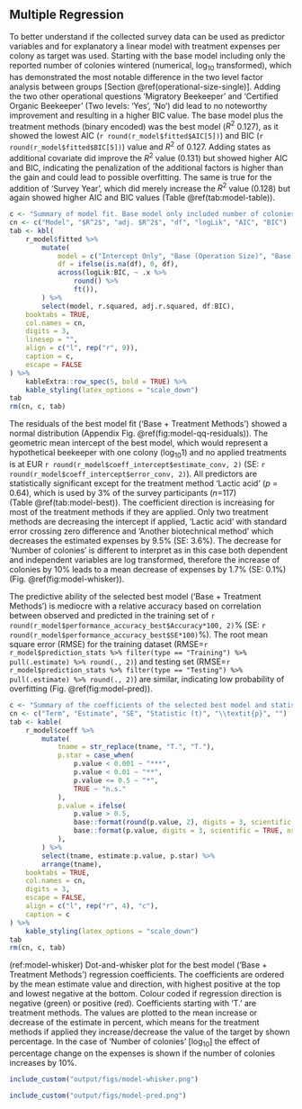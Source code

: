 
## Multiple Regression

To better understand if the collected survey data can be used as predictor variables and for explanatory a linear model with treatment expenses per colony as target was used. Starting with the base model including only the reported number of colonies wintered (numerical, $\log_{10}$ transformed), which has demonstrated the most notable difference in the two level factor analysis between groups [Section \@ref(operational-size-single)]. Adding the two other operational questions 'Migratory Beekeeper' and 'Certified Organic Beekeeper' (Two levels: 'Yes', 'No') did lead to no noteworthy improvement and resulting in a higher BIC value. The base model plus the treatment methods (binary encoded) was the best model ($R^2$ 0.127), as it showed the lowest AIC (`r round(r_model$fitted$AIC[5])`) and BIC (`r round(r_model$fitted$BIC[5])`) value and $R^2$ of 0.127. Adding states as additional covariate did improve the $R^2$ value (0.131) but showed higher AIC and BIC, indicating the penalization of the additional factors is higher than the gain and could lead to possible overfitting. The same is true for the addition of 'Survey Year', which did merely increase the $R^2$ value (0.128) but again showed higher AIC and BIC values (Table&nbsp;\@ref(tab:model-table)).

```r
c <- "Summary of model fit. Base model only included number of colonies wintered. The two questions migratory beekeeper and certified organic beekeeper were added as two level factor ('Yes', 'No'). The eleven treatment methods are binary encoded, excluded is drone brood removal. The covariates 'States' and 'Survey Year' were dummy encoded. Selection of best model, indicated as bold font, based on AIC and BIC value."
cn <- c("Model", "$R^2$", "adj. $R^2$", "df", "logLik", "AIC", "BIC")
tab <- kbl(
    r_model$fitted %>%
        mutate(
            model = c("Intercept Only", "Base (Operation Size)", "Base $+$ Certified Organic", "Base $+$ Migratory Beekeeper", "Base $+$ Treatment Methods", "Base $+$ Treatment Methods $+$ States", "Base $+$ Treatment Methods $+$ Year"),
            df = ifelse(is.na(df), 0, df),
            across(logLik:BIC, ~ .x %>%
                round() %>%
                ft()),
        ) %>%
        select(model, r.squared, adj.r.squared, df:BIC),
    booktabs = TRUE,
    col.names = cn,
    digits = 3,
    linesep = "",
    align = c("l", rep("r", 9)),
    caption = c,
    escape = FALSE
) %>%
    kableExtra::row_spec(5, bold = TRUE) %>%
    kable_styling(latex_options = "scale_down")
tab
rm(cn, c, tab)
```

The residuals of the best model fit ('Base $+$ Treatment Methods') showed a normal distribution (Appendix Fig. \@ref(fig:model-qq-residuals)). The geometric mean intercept of the best model, which would represent a hypothetical beekeeper with one colony ($\log_{10} 1$) and no applied treatments is at EUR&nbsp;`r round(r_model$coeff_intercept$estimate_conv, 2)` (SE: `r round(r_model$coeff_intercept$error_conv, 2)`). All predictors are statistically significant except for the treatment method 'Lactic acid' (*p* = 0.64), which is used by 3% of the survey participants (*n*=117) (Table&nbsp;\@ref(tab:model-best)). The coefficient direction is increasing for most of the treatment methods if they are applied. Only two treatment methods are decreasing the intercept if applied, 'Lactic acid' with standard error crossing zero difference and 'Another biotechnical method' which decreases the estimated expenses by 9.5% (SE: 3.6%). The decrease for 'Number of colonies' is different to interpret as in this case both dependent and independent variables are log transformed, therefore the increase of colonies by 10% leads to a mean decrease of expenses by 1.7% (SE: 0.1%) (Fig.&nbsp;\@ref(fig:model-whisker)).


The predictive ability of the selected best model ('Base $+$ Treatment Methods') is mediocre with a relative accuracy based on correlation between observed and predicted in the training set of `r round(r_model$performance_accuracy_best$Accuracy*100, 2)`% (SE: `r round(r_model$performance_accuracy_best$SE*100)`%). The root mean square error (RMSE) for the training dataset (RMSE=`r r_model$prediction_stats %>% filter(type == "Training") %>% pull(.estimate) %>% round(., 2)`) and testing set (RMSE=`r r_model$prediction_stats %>% filter(type == "Testing") %>% pull(.estimate) %>% round(., 2)`) are similar, indicating low probability of overfitting (Fig.&nbsp;\@ref(fig:model-pred)).

<!--
https://stats.stackexchange.com/questions/18480/interpretation-of-log-transformed-predictor-and-or-response
https://data.library.virginia.edu/interpreting-log-transformations-in-a-linear-model/
# Old one if we use geometric mean:
# I write geometric mean because back transformation of log transformed data is actually the same as the geometric mean
# abstract: https://www.researchgate.net/publication/5402553_The_logarithmic_transformation_and_the_geometric_mean_in_reporting_experimental_IgE_results_What_are_they_and_when_and_why_to_use_them
-->

```r
c <- "Summary of the coefficients of the selected best model and statistic results. Terms starting with 'T.' are treatment methods. Significant stars are labelled based on the \\textit{p}-value (*** < 0.001, ** < 0.01, * <= 0.05, n.s. (not significant) > 0.5). SE = Standard Error."
cn <- c("Term", "Estimate", "SE", "Statistic (t)", "\\textit{p}", "")
tab <- kable(
    r_model$coeff %>%
        mutate(
            tname = str_replace(tname, "T.", "T."),
            p.star = case_when(
                p.value < 0.001 ~ "***",
                p.value < 0.01 ~ "**",
                p.value <= 0.5 ~ "*",
                TRUE ~ "n.s."
            ),
            p.value = ifelse(
                p.value > 0.5,
                base::format(round(p.value, 2), digits = 3, scientific = FALSE, nsmall = 1),
                base::format(p.value, digits = 3, scientific = TRUE, nsmall = 1)
            ),
        ) %>%
        select(tname, estimate:p.value, p.star) %>%
        arrange(tname),
    booktabs = TRUE,
    col.names = cn,
    digits = 3,
    escape = FALSE,
    align = c("l", rep("r", 4), "c"),
    caption = c
) %>%
    kable_styling(latex_options = "scale_down")
tab
rm(cn, c, tab)
```

(ref:model-whisker) Dot-and-whisker plot for the best model ('Base $+$ Treatment Methods') regression coefficients. The coefficients are ordered by the mean estimate value and direction, with highest positive at the top and lowest negative at the bottom. Colour coded if regression direction is negative (green) or positive (red). Coefficients starting with 'T.' are treatment methods. The values are plotted to the mean increase or decrease of the estimate in percent, which means for the treatment methods if applied they increase/decrease the value of the target by shown percentage. In the case of 'Number of colonies' [$\log_{10}$] the effect of percentage change on the expenses is shown if the number of colonies increases by 10%.

```r
include_custom("output/figs/model-whisker.png")
```

```r
include_custom("output/figs/model-pred.png")
```
